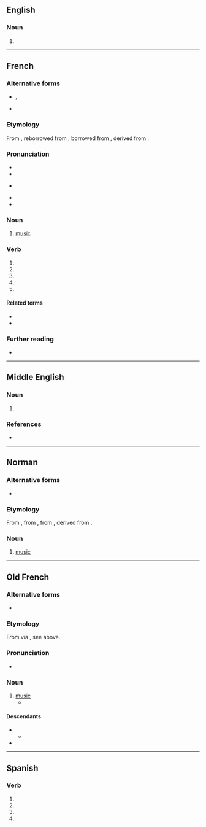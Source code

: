 {{also|musiqué|mûsique}}
==English==

===Noun===
{{en-noun|-|s}}

# {{obsolete form of|en|music}}

----

==French==

===Alternative forms===
* {{alter|fr|zicmu}}, {{l|fr|zikmu}} {{q|verlan}}
* {{alter|fr|zik}} {{q|clipping}}

===Etymology===
From {{inh|fr|fro|musique}}, reborrowed from {{der|fr|la|mūsica}}, borrowed from {{der|fr|grc|μουσική|t=art of the Muses}}, derived from {{m|grc|Μοῦσα|t=Muse}}.

===Pronunciation===
* {{fr-IPA}}
* {{audio|fr|Fr-musique.ogg|Audio (France)}}
* {{a|Quebec}} {{IPA|fr|/my.zɪk/|/mʏ.zɪk/}}
* {{homophones|fr|musiques|musiquent}}
* {{rhymes|fr|ik}}

===Noun===
{{fr-noun|f|~}}

# [[music]]

===Verb===
{{head|fr|verb form}}

# {{inflection of|fr|musiquer||1|s|pres|indc}}
# {{inflection of|fr|musiquer||3|s|pres|indc}}
# {{inflection of|fr|musiquer||1|s|pres|subj}}
# {{inflection of|fr|musiquer||3|s|pres|subj}}
# {{inflection of|fr|musiquer||2|s|impr}}

====Related terms====
* {{l|fr|musicale}}
* {{l|fr|musicien}}

===Further reading===
* {{R:TLFi}}

----

==Middle English==

===Noun===
{{enm-noun}}

# {{alt form|enm|musike}}

===References===
* {{R:MED Online|entry= mūsik(e (n.)  |id=MED28966 |accessdate=2018-04-01}}

----

==Norman==
{{wikipedia|Mûsique|lang=nrf}}

===Alternative forms===
* {{l|nrf|mûsique}} {{qualifier|Jersey}}

===Etymology===
From {{etyl|fro|nrf}} {{m|fro|musique}}, from {{etyl|la|nrf}} {{m|la|musica}}, from {{etyl|grc|nrf}} {{m|grc|μουσική||art of the Muses}}, derived from {{m|grc|Μοῦσα||Muse}}.

===Noun===
{{nrf-noun|f}}

# {{lb|nrf|continental Normandy}} [[music]]

{{topics|nrf|Music}}

----

==Old French==

===Alternative forms===
* {{l|fro|musike}}

===Etymology===
From {{etyl|grc|fro}} via {{etyl|la|fro}}, see above.

===Pronunciation===
*  {{IPA|fro|/myˈzikə/}}

===Noun===
{{fro-noun|f}}

# [[music]]
#* {{quote-book|fro|year=circa 1170|author=[[w:Chrétien de Troyes|Chrétien de Troyes]]|title=''[[s:fr:Érec et Énide|Érec et Énide]]''|passage=La tierce oevre fu de '''musique'''|translation=The third work was of music}}

====Descendants====
* {{desc|enm|musike}}
** {{desc|en|music}}
* {{desc|fr|musique}}

----

==Spanish==

===Verb===
{{head|es|verb form}}

# {{es-verb form of|musicar|ending=-ar|mood=subjunctive|tense=present|number=s|person=1}}
# {{es-verb form of|musicar|ending=-ar|mood=subjunctive|tense=present|number=s|person=2|formal=y}}
# {{es-verb form of|musicar|ending=-ar|mood=subjunctive|tense=present|number=s|person=3}}
# {{es-verb form of|musicar|ending=-ar|mood=imperative|number=s|person=2|formal=y|sense=affirmative}}